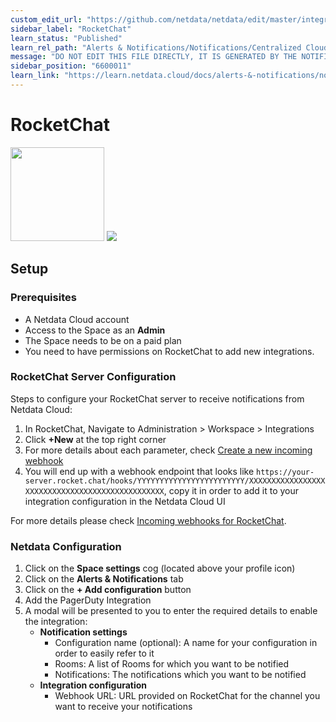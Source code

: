 ```yaml
---
custom_edit_url: "https://github.com/netdata/netdata/edit/master/integrations/cloud-notifications/metadata.yaml"
sidebar_label: "RocketChat"
learn_status: "Published"
learn_rel_path: "Alerts & Notifications/Notifications/Centralized Cloud Notifications"
message: "DO NOT EDIT THIS FILE DIRECTLY, IT IS GENERATED BY THE NOTIFICATION'S metadata.yaml FILE"
sidebar_position: "6600011"
learn_link: "https://learn.netdata.cloud/docs/alerts-&-notifications/notifications/centralized-cloud-notifications/rocketchat"
---
```



# RocketChat

<img src="https://netdata.cloud/img/rocketchat.png" width="150"/>

<img src="https://img.shields.io/badge/maintained%20by-Netdata-%2300ab44" />

## Setup

### Prerequisites

- A Netdata Cloud account
- Access to the Space as an **Admin**
- The Space needs to be on a paid plan
- You need to have permissions on RocketChat to add new integrations.

### RocketChat Server Configuration

Steps to configure your RocketChat server to receive notifications from Netdata Cloud:

1. In RocketChat, Navigate to Administration > Workspace > Integrations
2. Click **+New** at the top right corner
3. For more details about each parameter, check [Create a new incoming webhook](https://docs.rocket.chat/use-rocket.chat/workspace-administration/integrations#create-a-new-incoming-webhook)
4. You will end up with a webhook endpoint that looks like `https://your-server.rocket.chat/hooks/YYYYYYYYYYYYYYYYYYYYYYYY/XXXXXXXXXXXXXXXXXXXXXXXXXXXXXXXXXXXXXXXXXXXXXXXX`, copy it in order to add it to your integration configuration in the Netdata Cloud UI

For more details please check [Incoming webhooks for RocketChat](https://docs.rocket.chat/use-rocket.chat/workspace-administration/integrations/).

### Netdata Configuration

1. Click on the **Space settings** cog (located above your profile icon)
2. Click on the **Alerts & Notifications** tab
3. Click on the **+ Add configuration** button
4. Add the PagerDuty Integration
5. A modal will be presented to you to enter the required details to enable the integration:
    - **Notification settings**
      - Configuration name (optional): A name for your configuration in order to easily refer to it
      - Rooms: A list of Rooms for which you want to be notified
      - Notifications: The notifications which you want to be notified
    - **Integration configuration**
      - Webhook URL: URL provided on RocketChat for the channel you want to receive your notifications


